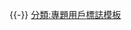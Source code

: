 {{userbox
| border-c = #808080
| id       = [[Image:Sutton Hoo helmet 2016.png|30px|restored Sutton Hoo helmet after excavation]]
| id-c     = #000000
| info     = <center>這名用戶認為<br/>'''考古學專題'''太有趣了！</center>
| info-c   = #cc9933
| info-fc  = #fffacd
| usercategory  =
| nocat = {{{nocat|}}}
| float = {{{float|left}}}
}}<noinclude>{{-}}
[[分類:專題用戶標誌模板]]
</noinclude>